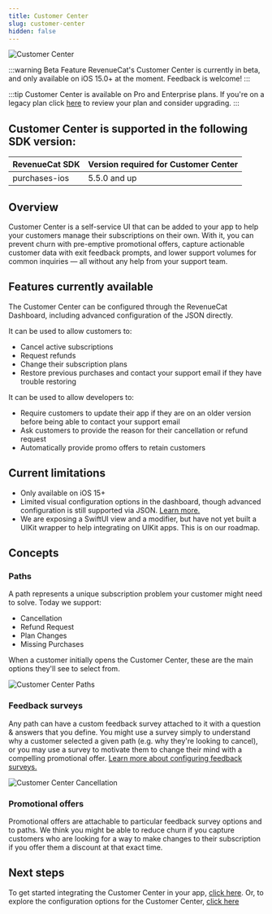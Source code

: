 ```yaml
---
title: Customer Center
slug: customer-center
hidden: false
---
```


![Customer Center](/images/customer-center.jpeg)

:::warning Beta Feature
RevenueCat's Customer Center is currently in beta, and only available on iOS 15.0+ at the moment. Feedback is welcome!
:::

:::tip
Customer Center is available on Pro and Enterprise plans. If you're on a legacy plan click [here](https://app.revenuecat.com/settings/billing) to review your plan and consider upgrading.
:::

## Customer Center is supported in the following SDK version:
| RevenueCat SDK           | Version required for Customer Center | 
| :----------------------- | :--------------------------------------------- |
| purchases-ios             | 5.5.0 and up                 |

## Overview

Customer Center is a self-service UI that can be added to your app to help your customers manage their subscriptions on their own. With it, you can prevent churn with pre-emptive promotional offers, capture actionable customer data with exit feedback prompts, and lower support volumes for common inquiries — all without any help from your support team.

## Features currently available

The Customer Center can be configured through the RevenueCat Dashboard, including advanced configuration of the JSON directly.

It can be used to allow customers to:

- Cancel active subscriptions
- Request refunds
- Change their subscription plans
- Restore previous purchases and contact your support email if they have trouble restoring

It can be used to allow developers to:

- Require customers to update their app if they are on an older version before being able to contact your support email
- Ask customers to provide the reason for their cancellation or refund request
- Automatically provide promo offers to retain customers

## Current limitations

- Only available on iOS 15+
- Limited visual configuration options in the dashboard, though advanced configuration is still supported via JSON. [Learn more.](https://www.revenuecat.com/docs/tools/customer-center/customer-center-configuration#advanced-configuration)
- We are exposing a SwiftUI view and a modifier, but have not yet built a UIKit wrapper to help integrating on UIKit apps. This is on our roadmap.

## Concepts

### Paths

A path represents a unique subscription problem your customer might need to solve. Today we support:

- Cancellation
- Refund Request
- Plan Changes
- Missing Purchases

When a customer initially opens the Customer Center, these are the main options they'll see to select from.

![Customer Center Paths](/images/customer-center-paths.PNG)

### Feedback surveys

Any path can have a custom feedback survey attached to it with a question & answers that you define. You might use a survey simply to understand why a customer selected a given path (e.g. why they're looking to cancel), or you may use a survey to motivate them to change their mind with a compelling promotional offer. [Learn more about configuring feedback surveys.](https://www.revenuecat.com/docs/tools/customer-center/customer-center-configuration)

![Customer Center Cancellation](/images/customer-center-cancel-subscription.PNG)

### Promotional offers

Promotional offers are attachable to particular feedback survey options and to paths. We think you might be able to reduce churn if you capture customers who are looking for a way to make changes to their subscription if you offer them a discount at that exact time.

## Next steps

To get started integrating the Customer Center in your app, [click here](https://www.revenuecat.com/docs/tools/customer-center/customer-center-integration). Or, to explore the configuration options for the Customer Center, [click here](https://www.revenuecat.com/docs/tools/customer-center/customer-center-configuration)
